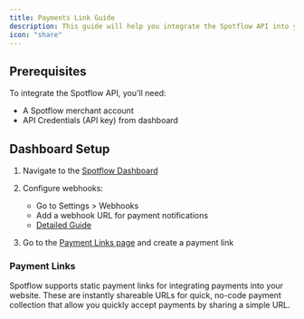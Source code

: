 ```yaml
---
title: Payments Link Guide
description: This guide will help you integrate the Spotflow API into your website.
icon: "share"
---
```


## Prerequisites

To integrate the Spotflow API, you'll need:
- A Spotflow merchant account
- API Credentials (API key) from dashboard


## Dashboard Setup

1. Navigate to the [Spotflow Dashboard](https://app.spotflow.co/)

2. Configure webhooks:
   - Go to Settings > Webhooks
   - Add a webhook URL for payment notifications
   - [Detailed Guide](developer-resources/webhooks/introduction)

3. Go to the [Payment Links page](https://app.spotflow.co/) and create a payment link

### Payment Links

Spotflow supports static payment links for integrating payments into your website. These are instantly shareable URLs for quick, no-code payment collection that allow you quickly accept payments by sharing a simple URL.